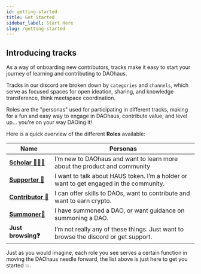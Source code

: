 ```yaml
---
id: getting-started
title: Get Started 
sidebar_label: Start Here
slug: /getting-started
--- 
```


## Introducing tracks

As a way of onboarding new contributors, tracks make it easy to start your journey of learning and contributing to DAOhaus.

Tracks in our discord are broken down by `categories` and `channels`, which serve as focused spaces for open ideation, sharing, and knowledge transference, think meetspace coordination.

Roles are the "personas" used for participating in different tracks, making for a fun and easy way to engage in DAOhaus, contribute value, and level up... you're on your way DAOing it!

Here is a quick overview of the different **Roles** available:

| Name                         | Personas                                                                                   |
| ---------------------------- | ------------------------------------------------------------------------------ |
[**Scholar 👩🏻‍🎓**](https://discord.gg/YEN6ph4xyx)     |I’m new to DAOhaus and want to learn more about the product and community        |
[**Supporter 💎**](https://discord.gg/jd2bXxzEPZ)   |I want to talk about HAUS token. I’m a holder or want to get engaged in the community.|
[**Contributor 🔨**](https://discord.gg/ERubbAVaFr)|I can offer skills to DAOs, want to contribute and want to earn crypto.|
[**Summoner:house_with_garden:**](https://discord.gg/UAa37HnzM6)|I have summoned a DAO, or want guidance on summoning a DAO.|
**Just browsing:question:**| I’m not really any of these things. Just want to browse the discord or get support.|

Just as you would imagine, each role you see serves a certain function in moving the DAOhaus needle forward, the list above is just here to get you started 💥.

